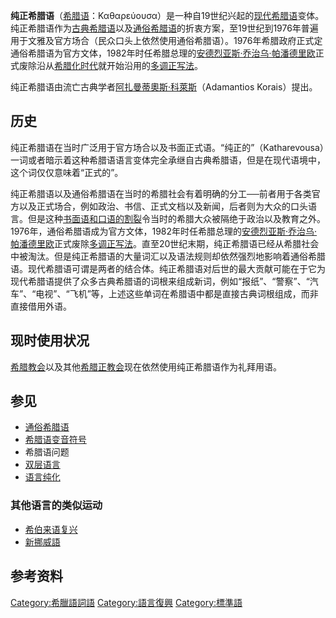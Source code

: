 {{unreferenced|time=2016-08-17T03:44:53+00:00}}
'''纯正希腊语'''（[[希腊语|希腊语]]：Καθαρεύουσα）是一种自19世纪兴起的[[现代希腊语|现代希腊语]]变体。纯正希腊语作为[[古典希腊语|古典希腊语]]以及[[通俗希腊语|通俗希腊语]]的折衷方案，至19世纪到1976年普遍用于文雅及官方场合（民众口头上依然使用通俗希腊语）。1976年希腊政府正式定通俗希腊语为官方文体，1982年时任希腊总理的[[安德烈亚斯·乔治乌·帕潘德里欧|安德烈亚斯·乔治乌·帕潘德里欧]]正式废除沿从[[希腊化时代|希腊化时代]]就开始沿用的[[希臘語變音符號|多调正写法]]。

纯正希腊语由流亡古典学者[[阿扎曼蒂奧斯·科萊斯|阿扎曼蒂奧斯·科萊斯]]（Adamantios Korais）提出。

== 历史 ==
纯正希腊语在当时广泛用于官方场合以及书面正式语。“纯正的”（Katharevousa）一词或者暗示着这种希腊语语言变体完全承继自古典希腊语，但是在现代语境中，这个词仅仅意味着“正式的”。

纯正希腊语以及通俗希腊语在当时的希腊社会有着明确的分工──前者用于各类官方以及正式场合，例如政治、书信、正式文档以及新闻，后者则为大众的口头语言。但是这种[[双层语言|书面语和口语的割裂]]令当时的希腊大众被隔绝于政治以及教育之外。1976年，通俗希腊语成为官方文体，1982年时任希腊总理的[[安德烈亚斯·乔治乌·帕潘德里欧|安德烈亚斯·乔治乌·帕潘德里欧]]正式废除[[希臘語變音符號|多调正写法]]。直至20世纪末期，纯正希腊语已经从希腊社会中被淘汰。但是纯正希腊语的大量词汇以及语法规则却依然强烈地影响着通俗希腊语。现代希腊语可谓是两者的结合体。纯正希腊语对后世的最大贡献可能在于它为现代希腊语提供了众多古典希腊语的词根来组成新词，例如“报纸”、“警察”、“汽车”、“电视”、“飞机”等，上述这些单词在希腊语中都是直接古典词根组成，而非直接借用外语。

== 现时使用状况 ==
[[希臘教會|希腊教会]]以及其他[[希臘正教會|希腊正教会]]现在依然使用纯正希腊语作为礼拜用语。

== 参见 ==
* [[通俗希腊语|通俗希腊语]]
* [[希臘語變音符號|希腊语变音符号]]
* 希腊语问题
* [[双层语言|双层语言]]
* [[語言純化|语言纯化]]

=== 其他语言的类似运动 ===
* [[希伯來語復興|希伯来语复兴]]
*[[新挪威語|新挪威語]]

== 参考资料 ==

[[Category:希臘語詞語|Category:希臘語詞語]]
[[Category:語言復興|Category:語言復興]]
[[Category:標準語|Category:標準語]]